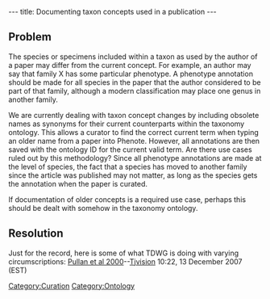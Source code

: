 ---
title: Documenting taxon concepts used in a publication
---

==Problem==
The species or specimens included within a taxon as used by the author of a paper may differ from the current concept.  For example, an author may say that family X has some particular phenotype.  A phenotype annotation should be made for all species in the paper that the author considered to be part of that family, although a modern classification may place one genus in another family.

We are currently dealing with taxon concept changes by including obsolete names as synonyms for their current counterparts within the taxonomy ontology.  This allows a curator to find the correct current term when typing an older name from a paper into Phenote.  However, all annotations are then saved with the ontology ID for the current valid term.  Are there use cases ruled out by this methodology?  Since all phenotype annotations are made at the level of species, the fact that a species has moved to another family since the article was published may not matter, as long as the species gets the annotation when the paper is curated.

If documentation of older concepts is a required use case, perhaps this should be dealt with somehow in the taxonomy ontology.

==Resolution==

Just for the record, here is some of what TDWG is doing with varying circumscriptions: [http://www.jstor.org/view/00400262/ap040278/04a00080/0 Pullan et al 2000]--[[User:Tjvision|Tjvision]] 10:22, 13 December 2007 (EST)

[[Category:Curation]]
[[Category:Ontology]]